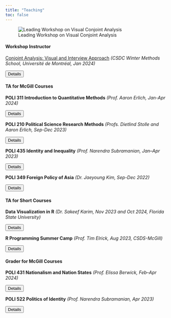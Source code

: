 ---
title: "Teaching"
toc: false
---

![Leading Workshop on Visual Conjoint Analysis](files/csdc%20teaching.jpg)


#### Workshop Instructor

[Conjoint Analysis: Visual and Interview Approach](https://drive.google.com/file/d/1TVPvrzCwtSQSi3-pQJyLOWKoPA0h24J-/view?usp=sharing) *(CSDC Winter Methods School, Université de Montréal, Jan 2024)*

<button onclick="this.nextElementSibling.style.display='block'; this.style.display='none';">Details</button>
<div style="display:none;">
- Introduction and a critical discussion of using graphics to conduct conjoint analyses and incorporating interviews as a robustness check while administering conjoint surveys in developing contexts where literacy levels and digital infrastructure are poor and outsider skepticism is high.
</div>

#### TA for McGill Courses

**POLI 311 Introduction to Quantitative Methods** *(Prof. Aaron Erlich, Jan-Apr 2024)*

<button onclick="this.nextElementSibling.style.display='block'; this.style.display='none';">Details</button>
<div style="display:none;">
- Organized instruction material and facilitated weekly labs for R programming and quantitative political methodology for 50 students and managed assignment grading. Evaluation: 4.5/5.
</div>

**POLI 210 Political Science Research Methods** *(Profs. Dietlind Stolle and Aaron Erlich, Sep-Dec 2023)*

<button onclick="this.nextElementSibling.style.display='block'; this.style.display='none';">Details</button>
<div style="display:none;">
- Organized instruction material and facilitated weekly labs for 90 students for R programming and evaluated quantitative and qualitative assignments. Evaluation: 4.4/5.
</div>

**POLI 435 Identity and Inequality** *(Prof. Narendra Subramanian, Jan–Apr 2023)*

<button onclick="this.nextElementSibling.style.display='block'; this.style.display='none';">Details</button>
<div style="display:none;">
- Facilitated weekly conference sections for 40 students, graded assignments and term papers. Evaluation: 4.7/5.
</div>

**POLI 349 Foreign Policy of Asia** *(Dr. Jaeyoung Kim, Sep-Dec 2022)*

<button onclick="this.nextElementSibling.style.display='block'; this.style.display='none';">Details</button>
<div style="display:none;">
- Facilitated weekly conference sections for over 70 students and managed assignment evaluations. Evaluation: 4.6/5.
</div>

#### TA for Short Courses

**Data Visualization in R** *(Dr. Sakeef Karim, Nov 2023 and Oct 2024, Florida State University)*

<button onclick="this.nextElementSibling.style.display='block'; this.style.display='none';">Details</button>
<div style="display:none;">
- Supported a 3-day workshop on data visualization techniques in R, organized by CAnD3-FSU.
</div>

**R Programming Summer Camp** *(Prof. Tim Elrick, Aug 2023, CSDS-McGill)*

<button onclick="this.nextElementSibling.style.display='block'; this.style.display='none';">Details</button>
<div style="display:none;">
- Assisted in lab sessions, and provided coding support and debugging for McGill's week-long R summer camp.
</div>

#### Grader for McGill Courses

**POLI 431 Nationalism and Nation States** *(Prof. Elissa Berwick, Feb–Apr 2024)*

<button onclick="this.nextElementSibling.style.display='block'; this.style.display='none';">Details</button>
<div style="display:none;">
- Grading of 77 upper-year undergraduate exams and final papers.
</div>

**POLI 522 Politics of Identity** *(Prof. Narendra Subramanian, Apr 2023)*

<button onclick="this.nextElementSibling.style.display='block'; this.style.display='none';">Details</button>
<div style="display:none;">
- Grading of 10 final-year undergraduate honours seminar papers.
</div>
